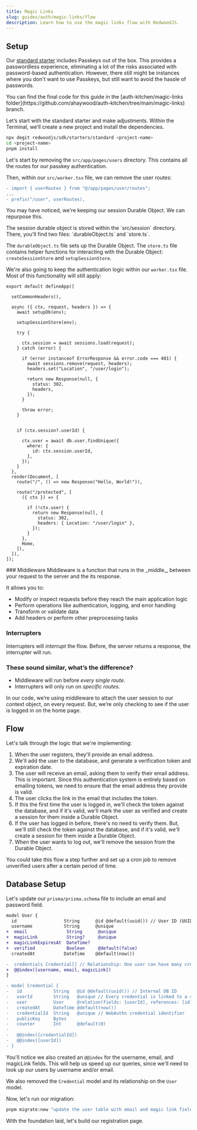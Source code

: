 ```yaml
---
title: Magic Links
slug: guides/auth/magic-links/flow
description: Learn how to use the magic links flow with RedwoodJS.
---
```



## Setup

Our [standard starter](https://github.com/redwoodjs/sdk/tree/main/starters/standard) includes Passkeys out of the box. This provides a passwordless experience, eliminating a lot of the risks associated with password-based authentication. However, there still might be instances where you don't want to use Passkeys, but still want to avoid the hassle of passwords.

<Aside type="tip" title="Standard Starter">
You can find the final code for this guide in the [auth-kitchen/magic-links folder](https://github.com/ahaywood/auth-kitchen/tree/main/magic-links) branch.
</Aside>

Let’s start with the standard starter and make adjustments. Within the Terminal, we’ll create a new project and install the dependencies.

```bash
npx degit redwoodjs/sdk/starters/standard <project-name>
cd <project-name>
pnpm install
```

Let's start by removing the `src/app/pages/users` directory. This contains all the routes for our passkey authentication.

Then, within our `src/worker.tsx` file, we can remove the user routes:

```diff title="src/worker.tsx" showLineNumbers=false
- import { userRoutes } from "@/app/pages/user/routes";
...
- prefix("/user", userRoutes),
```

You may have noticed, we're keeping our session Durable Object. We can repurpose this.

<Aside type="note" title="Session Durable Object">
The session durable object is stored within the `src/session` directory. There, you'll find two files: `durableObject.ts` and `store.ts`.

The `durableObject.ts` file sets up the Durable Object. The `store.ts` file contains helper functions for interacting with the Durable Object: `createSessionStore` and `setupSessionStore`.
</Aside>

We're also going to keep the authentication logic within our `worker.tsx` file. Most of this functionality will still apply:

```tsx title="src/worker.tsx" showLineNumbers=true {"1. Set up security headers": 2} {"2. Setup our middleware": 4} {"3. Set up our session store (Durable Object)": 7} {"4. Check to see if a session exists in our Durable Object": 11} {"5. If there's an error, redirect the user to the login page": 14} {"6. If there's a session, get the user details from the database": 28} {"7. Save the results on ctx.user object": 30} {"8. Set up a protected route. The user must be logged in": 40} {"9. Interrupter checks to see if ctx.user exists": 43}
export default defineApp([

  setCommonHeaders(),

  async ({ ctx, request, headers }) => {
    await setupDb(env);

    setupSessionStore(env);

    try {

      ctx.session = await sessions.load(request);
    } catch (error) {

      if (error instanceof ErrorResponse && error.code === 401) {
        await sessions.remove(request, headers);
        headers.set("Location", "/user/login");

        return new Response(null, {
          status: 302,
          headers,
        });
      }

      throw error;
    }


    if (ctx.session?.userId) {

      ctx.user = await db.user.findUnique({
        where: {
          id: ctx.session.userId,
        },
      });
    }
  },
  render(Document, [
    route("/", () => new Response("Hello, World!")),

    route("/protected", [
      ({ ctx }) => {

        if (!ctx.user) {
          return new Response(null, {
            status: 302,
            headers: { Location: "/user/login" },
          });
        }
      },
      Home,
    ]),
  ]),
]);
```

<Aside type="note" title="Middleware vs Interrupters">
### Middleware
Middleware is a function that runs in the _middle_, between your request to the server and the its response.

It allows you to:
- Modify or inspect requests before they reach the main application logic
- Perform operations like authentication, logging, and error handling
- Transform or validate data
- Add headers or perform other preprocessing tasks

### Interrupters
Interrupters will _interrupt_ the flow. Before, the server returns a response, the interrupter will run.

### These sound similar, what’s the difference?
- Middleware will run before _every single route_.
- Interrupters will only run on _specific routes_.

In our code, we’re using middleware to attach the user session to our context object, on every request. But, we’re only checking to see if the user is logged in on the home page.
</Aside>

## Flow

Let's talk through the logic that we're implementing:

1. When the user registers, they'll provide an email address.
2. We'll add the user to the database, and generate a verification token and expiration date.
3. The user will receive an email, asking them to verify their email address. This is important. Since this authentication system is entirely based on emailing tokens, we need to ensure that the email address they provide is valid.
4. The user clicks the link in the email that includes the token.
5. If this the first time the user is logged in, we'll check the token against the database, and if it's valid, we'll mark the user as verified and create a session for them inside a Durable Object.
6. If the user has logged in before, there's no need to verify them.  But, we'll still check the token against the database, and if it's valid, we'll create a session for them inside a Durable Object.
7. When the user wants to log out, we'll remove the session from the Durable Object.

<Aside type="note" title="Taking this one step further">
You could take this flow a step further and set up a cron job to remove unverified users after a certain period of time.
</Aside>

## Database Setup

Let's update our `prisma/prisma.schema` file to include an email and password field.

```diff lang="prisma" title="prisma/prisma.schema" showLineNumbers=false
model User {
  id                  String      @id @default(uuid()) // User ID (UUID-based)
  username            String      @unique
+  email               String      @unique
+  magicLink           String?     @unique
+  magicLinkExpiresAt  DateTime?
+  verified            Boolean     @default(false)
  createdAt           DateTime    @default(now())

-  credentials Credential[] // Relationship: One user can have many credentials
+  @@index([username, email, magicLink])
}

- model Credential {
-   id            String   @id @default(uuid()) // Internal DB ID
-   userId        String   @unique // Every credential is linked to a specific user
-   user          User     @relation(fields: [userId], references: [id])
-   createdAt     DateTime @default(now())
-   credentialId  String   @unique // WebAuthn credential identifier
-   publicKey     Bytes
-   counter       Int      @default(0)
-
-   @@index([credentialId])
-   @@index([userId])
- }
```

You'll notice we also created an `@@index` for the username, email, and magicLink fields. This will help us speed up our queries, since we'll need to look up our users by username and/or email.

We also removed the `Credential` model and its relationship on the `User` model.

Now, let's run our migration:

```bash
pnpm migrate:new "update the user table with email and magic link fields"
```

With the foundation laid, let's build our registration page.
